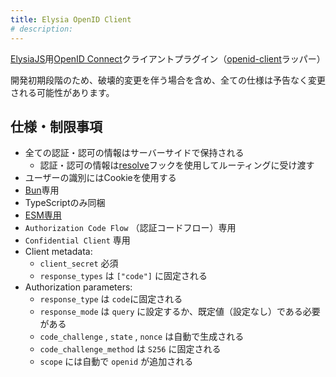 ```yaml
---
title: Elysia OpenID Client
# description:
---
```



[ElysiaJS](https://elysiajs.com/)用[OpenID Connect](https://openid.net/)クライアントプラグイン（[openid-client](https://github.com/panva/node-openid-client)ラッパー）

<Aside type="caution">
  開発初期段階のため、破壊的変更を伴う場合を含め、全ての仕様は予告なく変更される可能性があります。
</Aside>

<CardGrid>
  <LinkCard title="GitHub" href="https://github.com/macropygia/elysia-openid-client" target="_blank" />
  <LinkCard title="npm" href="https://www.npmjs.com/package/elysia-openid-client" target="_blank" />
</CardGrid>

## 仕様・制限事項

- 全ての認証・認可の情報はサーバーサイドで保持される
    - 認証・認可の情報は[resolve](https://elysiajs.com/life-cycle/before-handle.html#resolve)フックを使用してルーティングに受け渡す
- ユーザーの識別にはCookieを使用する
- [Bun](https://bun.sh/)専用
- TypeScriptのみ同梱
- [ESM専用](https://gist.github.com/sindresorhus/a39789f98801d908bbc7ff3ecc99d99c)
- `Authorization Code Flow` （認証コードフロー）専用
- `Confidential Client` 専用
- Client metadata:
    - `client_secret` 必須
    - `response_types` は `["code"]` に固定される
- Authorization parameters:
    - `response_type` は `code`に固定される
    - `response_mode` は `query` に設定するか、既定値（設定なし）である必要がある
    - `code_challenge` , `state` , `nonce` は自動で生成される
    - `code_challenge_method` は `S256` に固定される
    - `scope` には自動で `openid` が追加される
